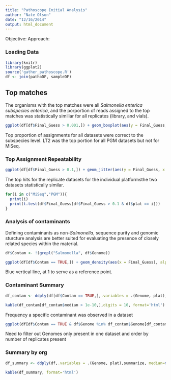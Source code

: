 ```yaml
---
title: "Pathoscope Initial Analysis"
author: "Nate Olson"
date: "12/16/2014"
output: html_document
---
```

Objective:
Approach:


### Loading Data
```r
library(knitr)
library(ggplot2)
source('gather_pathoscope.R')
df <- join(pathoDF, sampleDF)
```

## Top matches
The organisms with the top matches were all *Salmonella enterica subspecies enterica*, and the porportion of reads assigned to the top matches was statistically similiar for all replicates (library, and vials).  
```r
ggplot(df[df$Final_Guess > 0.001,]) + geom_boxplot(aes(y = Final_Guess, x = plat, color = Genome)) + scale_y_log10() +  facet_wrap(~plat, scale = "free_x") + theme_bw() + theme(legend.position = "bottom", legend.direction = "vertical")
```

Top proportion of assignments for all datasets were correct to the subspecies level.  LT2 was the top portion for all PGM datasets but not for MiSeq.

### Top Assignment Repeatability
```r
ggplot(df[df$Final_Guess > 0.1,]) + geom_jitter(aes(y = Final_Guess, x = plat, color = Genome))  + theme_bw() + theme(legend.position = "bottom", legend.direction = "vertical")
```

The top hits for the replicate datasets for the individual platformsthe two datasets statistically similar.
```r
for(i in c("MiSeq","PGM")){
  print(i)
  print(t.test(df$Final_Guess[df$Final_Guess > 0.1 & df$plat == i]))
}
```

### Analysis of contaminants
Defining contaminants as non-*Salmonella*, sequence purity and genomic sturcture analysis are better suited for evaluating the presence of closely related species within the material.
```r
df$Contam <- !(grepl("Salmonella", df$Genome))
```

```r
ggplot(df[df$Contam == TRUE,]) + geom_density(aes(x = Final_Guess), alpha = 0.25) + geom_rug(aes(x = Final_Guess)) + facet_wrap(~plat) + geom_vline(aes(xintercept = 1), color = "blue") + scale_x_log10() + theme_bw()
```

Blue vertical line, at 1 to serve as a reference point.

### Contaminant Summary
```r
df_contam <- ddply(df[df$Contam == TRUE,],.variables = .(Genome, plat),summarize, median=median(Final_Guess), max=max(Final_Guess),min=min(Final_Guess)) %>% arrange(desc(median))
```
```r
kable(df_contam[df_contam$median > 1e-10,],digits = 10, format='html')
```

Frequency a specific contaminant was observed in a dataset
```r
ggplot(df[df$Contam == TRUE & df$Genome %in% df_contam$Genome[df_contam$median > 1e-10],]) + geom_raster(aes(x = sampleID, y = Genome, Fill=Final_Best_Hit_Read_Numbers)) + facet_wrap(~plat, scale= "free_x")
```

Need to filter out Genomes only present in one dataset and order by number of replicates present

### Summary by org
```r
df_summary <- ddply(df,.variables = .(Genome, plat),summarize, median=median(Final_Guess), max=max(Final_Guess),min=min(Final_Guess)) %>% arrange(desc(median))
```

```r
kable(df_summary, format='html')
```

